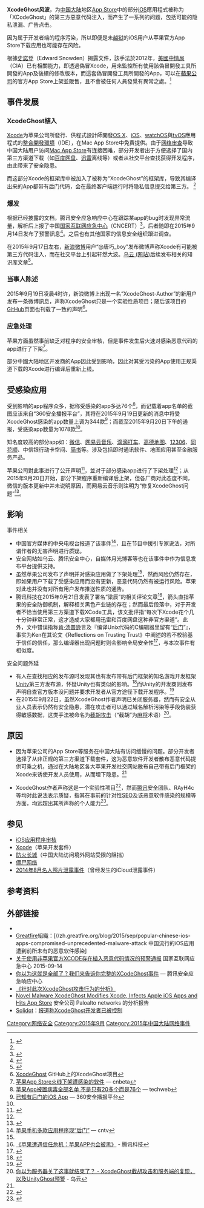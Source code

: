 {{NoteTA|G1=IT}}

'''XcodeGhost风波'''，为[[中国大陆|中国大陆]]地区[[App_Store_(iOS)|App Store]]中的部分[[iOS|iOS]]應用程式被称为「XCodeGhost」的第三方惡意代码注入，而产生了一系列的问题，包括可能的隐私泄漏、广告点击。

因为属于开发者端的程序污染，所以即便是未[[越獄_(iOS)|越狱]]的iOS用户从苹果官方App Store下载应用也可能存在风险。

根據[[史諾登|史諾登]]（Edward Snowden）揭露文件，該手法於2012年，[[美國|美國]][[中情局|中情局]]（CIA）已有相關能力，即透過偽冒Xcode，用來監控所有使用該偽冒開發工具所開發的App及後續的修改版本，而這套偽冒開發工具所開發的App，可以在[[蘋果公司|蘋果公司]]的官方App Store上架並販售，且不會被任何人員發覺有異常之處。<ref>{{cite web|url=https://www.ithome.com.tw/news/99234|title=XcodeGhost風暴事件大剖析|publisher=電週文化事業|date=2015-10-13|author=黃彥棻|access-date=2017-12-13|archive-date=2021-05-14|archive-url=https://web.archive.org/web/20210514122429/https://www.ithome.com.tw/news/99234}}</ref>

==事件发展==
===XcodeGhost植入===
[[Xcode|Xcode]]为苹果公司所發行、供程式設計師開發[[OS_X|OS X]]、[[iOS|iOS]]、[[watchOS|watchOS]]與[[tvOS|tvOS]]應用程式的[[整合開發環境|整合開發環境]]（IDE），在Mac App Store中免费提供。由于[[中华人民共和国网络审查|网络审查]]导致中国大陆用户访问[[Mac_App_Store|Mac App Store]]有连接困难，部分开发者出于方便选择了国内第三方渠道下载（如[[百度网盘|百度网盘]]、[[迅雷|迅雷]]离线等）或者从社交平台查找获得开发程序，由此带来了安全隐患。

而这部分Xcode的框架库中被加入了被称为“XcodeGhost”的框架库，导致其编译出来的App都带有后门代码，会在最终客户端运行时将隐私信息提交给第三方。<!-- ；同时安装这类受感染应用的设备具备可能的广告点击能力。 --><ref name="TencentWarning" />

===爆发===
根据已经披露的文档，腾讯安全应急响应中心在跟踪某app的bug时发现异常流量，解析后上报了中国[[国家互联网应急中心|国家互联网应急中心]]（CNCERT）<ref name="TencentWarning">{{cite web|url=https://security.tencent.com/index.php/blog/msg/96|title=你以为这就是全部了？我们来告诉你完整的XCodeGhost事件|website=腾讯安全应急响应中心|author=Gmxp|language=zh-hans|date=2015-09-19|access-date=2018-08-06|dead-url=no|archive-date=2018-08-06|archive-url=https://web.archive.org/web/20180806170550/https://security.tencent.com/index.php/blog/msg/96}}</ref>，后者随即在2015年9月14日发布了预警訊息<ref name="CNCERTWarning">{{cite web|url=http://www.cert.org.cn/publish/main/12/2015/20150914152821158428128/20150914152821158428128_.html|title=关于使用非苹果官方XCODE存在植入恶意代码情况的预警通报|website=国家互联网应急中心|date=2015-09-14|access-date=2018-07-06|language=zh-hans|dead-url=no|archive-date=2018-08-06|archive-url=https://web.archive.org/web/20180806170733/http://www.cert.org.cn/publish/main/12/2015/20150914152821158428128/20150914152821158428128_.html}}</ref>。之后也有其他国家的信息安全组织跟进调查。

在2015年9月17日左右，[[新浪微博|新浪微博]]用户“@唐巧_boy”发布微博声称Xcode有可能被第三方代码注入，而在社交平台上引起轩然大波。[[乌云_(网站)|乌云 (网站)]]后续发布相关的知识库文章<ref>{{cite web|url=http://drops.wooyun.org/news/8864|title=XCode编译器里有鬼 – XCodeGhost样本分析|website=乌云|language=zh-hans|date=2015-09-17|dead-url=yes|archive-date=2015-09-20|archive-url=https://web.archive.org/web/20150920191633/http://drops.wooyun.org/news/8864|accessdate=2015-09-20}}</ref>。

===当事人陈述===
2015年9月19日凌晨4时许，新浪微博上出现一名“XcodeGhost-Author”的新用户发布一条微博訊息，声称XcodeGhost只是一个实验性质项目；随后该项目的[[GitHub|GitHub]]页面也刊载了一致的声明<ref name="AuthorStatement">[https://github.com/XcodeGhostSource/XcodeGhost XcodeGhost] {{Wayback|url=https://github.com/XcodeGhostSource/XcodeGhost |date=20220516011420 }} GitHub上的XcodeGhost项目</ref>。

===应急处理===
苹果方面虽然事前缺乏对程序的安全审核，但是事件发生后火速对感染恶意代码的app进行了下架<ref name="offshelf">[http://www.cnbeta.com/articles/431557.htm 苹果App Store火线下架遭感染的软件] {{Wayback|url=http://www.cnbeta.com/articles/431557.htm |date=20160107131406 }} — cnbeta</ref>。

部分中國大陆地区开发商的App因此受到影响，因此对其受污染的App使用正规渠道下载的Xcode进行编译后重新上线。

==受感染应用==
受到影响的app程序众多，据称受感染的app多达76个<ref name="76app">[http://www.techweb.com.cn/internet/2015-09-20/2204531.shtml 苹果App被置病毒全部名单 不是只有20多个而是76个] {{Wayback|url=http://www.techweb.com.cn/internet/2015-09-20/2204531.shtml |date=20200808115541 }} — techweb</ref>，而记载着app名单的截图应该来自“360安全播报平台”，其将在2015年9月19日更新的消息中将受XcodeGhost感染的app数量上调为344款<ref name="backdoornum">[http://bobao.360.cn/news/detail/2088.html 已知有后门的iOS App] {{Wayback|url=http://bobao.360.cn/news/detail/2088.html |date=20150920222047 }} — 360安全播报平台</ref>；而截至2015年9月20日下午的通报，受感染app数量为1078款<ref name="backdoornum" />。

知名度较高的部分app如：[[微信|微信]]、[[网易云音乐|网易云音乐]]、[[滴滴打车|滴滴打车]]、[[高德地图|高德地图]]、[[12306|12306]]、[[同花顺|同花顺]]、中信银行动卡空间、[[简书|简书]]等。涉及包括即时通讯软件、地图应用甚至金融服务产品。

苹果公司對此事进行了公开声明<ref name="applenote">{{cite web|author1=Apple|title=有关 XcodeGhost 的问题和解答|url=//www.apple.com/cn/xcodeghost/|website=蘋果公司官方網站|accessdate=2015-09-27|language=zh-cn,en|dead-url=yes|archive-date=2015-09-27|archive-url=https://web.archive.org/web/20150927035443/https://www.apple.com/cn/xcodeghost/}}</ref>，並对于部分感染app进行了下架处理<ref name="offshelf" />；从2015年9月20日开始，部分下架程序重新编译后上架，但各厂商对此态度不同，微信的版本更新中并未说明原因，而网易云音乐则注明为“修复XcodeGhost问题”<ref>{{cite web|url=https://itunes.apple.com/cn/app/wang-yi-yun-yin-le-hao-kou/id590338362|title=网易云音乐|author=网易|date=2015-09-26|publisher=iTunes|language=zh-cn|accessdate=2015-09-26|dead-url=no|archive-date=2015-09-26|archive-url=https://web.archive.org/web/20150926113749/https://itunes.apple.com/cn/app/wang-yi-yun-yin-le-hao-kou/id590338362}}</ref>。

==影响==
;事件相关
*中国官方媒体的中央电视台报道了该事件<ref>[http://news.cntv.cn/2015/09/20/VIDE1442722138330797.shtml 苹果手机多款应用程序现“后门”] {{Wayback|url=http://news.cntv.cn/2015/09/20/VIDE1442722138330797.shtml |date=20220418020639 }} — cntv</ref>，且在节目中援引专家说法，对所谓作者的无害声明进行质疑。
*安全网站如乌云、腾讯安全中心，自媒体月光博客等也在该事件中作为信息发布平台提供支持。
*虽然苹果公司发布了声明并对感染应用做了下架处理<ref name="applenote" />，然而风险仍然存在，即如果用户下载了受感染应用而没有更新，恶意代码仍然有被运行风险。苹果对此也并没有对所有用户发布推送性质的通告。
*腾讯科技在2015年9月21日发表了署名“梁辰”的相关评论文章<ref name="liangchen">[http://tech.qq.com/a/20150921/010707.htm 《苹果遭遇信任危机：苹果APP也会被黑》] {{Wayback|url=http://tech.qq.com/a/20150921/010707.htm |date=20210711024457 }} - 腾讯科技</ref>，箭头直指苹果的安全防御机制，解释相关黑色产业链的存在；然而最后段落中，对于开发者不恰当使用第三方渠道下载XCode工具，该文批评指“每次下Xcode花个几十分钟非常正常，这才造成大家都用迅雷和百度网盘这种非官方渠道”。此外，文中错误指称[[肯·汤普逊|肯·汤普逊]]言及『编译Unix代码的C编辑器里留有“[[軟體後門|后门]]”』，事实为Ken在其论文《Reflections on Trusting Trust》中阐述的若不校验基于信任的信任，那么编译器出现问题时则会影响全局安全性<ref>{{Cite journal | last = Thompson | first = Ken | authorlink = Ken Thompson | date = August 1984 | title = Reflections on Trusting Trust | journal = Communications of the ACM | volume = 27 | issue = 8 | pages = 761–763 | doi = 10.1145/358198.358210 | url = http://cm.bell-labs.com/who/ken/trust.html | 12 =  | deadurl = yes | archiveurl = https://archive.is/20120525231611/http://cm.bell-labs.com/who/ken/trust.html | archivedate = 2012-05-25 | access-date = 2015-10-05 }}</ref>，与本次事件有相似度。

;安全问题外延
*有人在查找相应的发布源时发现其也有发布带有后门框架的知名游戏开发框架[[Unity_(游戏引擎)|Unity]]第三方发布源，怀疑Unity也有类似的影响。<ref>{{cite web|title=不止Xcode，网曝游戏开发工具Unity4.X被植入恶意代码 - XcodeGhost,Xcode,病毒 - IT之家|url=http://www.ithome.com/html/ios/177698.htm|access-date=2015-09-24|archive-date=2022-04-26|archive-url=https://web.archive.org/web/20220426063148/https://www.ithome.com/html/ios/177698.htm}}</ref>而Unity的开发商则发布声明自查官方版本没问题并要求开发者从官方途径下载开发程序。<ref>{{cite web|title=Unity和cocos 2d-x回应XcodeGhost污染_国内动态 - 07073产业频道|url=http://chanye.07073.com/guonei/1209514.html|access-date=2015-09-24|archive-date=2020-05-15|archive-url=https://web.archive.org/web/20200515134129/http://chanye.07073.com/guonei/1209514.html}}</ref>
*在2015年9月22日，虽然XcodeGhost作者声明已关闭服务器，然而有安全从业人员表示仍然有安全隐患，潜在攻击者可以通过域名解析污染等手段伪装获得敏感数据，这类手法被命名为[[MITM|截胡攻击]]（“截胡”为[[麻将|麻将]]术语）<ref>[http://drops.wooyun.org/papers/9024 你以为服务器关了这事就结束了？ - XcodeGhost截胡攻击和服务端的复现，以及UnityGhost预警] {{Wayback|url=http://drops.wooyun.org/papers/9024 |date=20201108090619 }} - 乌云</ref>。

==原因==
*因为苹果公司的App Store等服务在中国大陆有访问缓慢的问题。部分开发者选择了从非正规的第三方渠道下载套件，这为恶意软件开发者散布恶意代码提供可乘之机，通过在大陆地区各大苹果开发社交网站散布自己带有后门框架的Xcode来诱使开发人员使用，从而埋下隐患。<ref name="liangchen" />

*XcodeGhost作者声称这是一个实验性项目<ref>{{Cite web |url=https://github.com/XcodeGhostSource/XcodeGhost |title=XcodeGhost |access-date=2015-09-20 |archive-date=2022-05-16 |archive-url=https://web.archive.org/web/20220516011420/https://github.com/XcodeGhostSource/XcodeGhost }}</ref>，然而[[腾讯|腾讯]]安全团队、RAyH4c等均对此说法表示质疑，指其在事前的针对性[[SEO|SEO]]及该恶意软件感染的规模等方面，均远超出其所声称的个人能力<ref>{{cite web |author1=雪碧 |author2=明明知道 |title=迷雾重重：XcodeGhost究竟是恶意病毒还是“无害的实验”？ |url=https://www.freebuf.com/news/78862.html |website=Freebuf |accessdate=2020-07-05 |date=2015-09-19 |archive-date=2018-01-21 |archive-url=https://web.archive.org/web/20180121195336/http://www.freebuf.com/news/78862.html }}</ref>。

==参见==
*[[iOS应用程序审核|iOS应用程序审核]]
*[[Xcode|Xcode]]（苹果开发套件）
*[[防火长城|防火长城]]（中国大陆访问境外网站受限的阻挡）
*[[僵尸网络|僵尸网络]]
*[[2014年8月名人照片泄露事件|2014年8月名人照片泄露事件]]（曾经发生的iCloud泄露事件）

==参考资料==
{{reflist|2}}

==外部链接==
*{{GitHub|https://github.com/XcodeGhostSource/XcodeGhost|XcodeGhost頁面}}
*[[Greatfire|Greatfire]]組織：[//zh.greatfire.org/blog/2015/sep/popular-chinese-ios-apps-compromised-unprecedented-malware-attack 中国流行的iOS应用遭到前所未有的恶意软件感染]{{zh-hans}}
*[http://www.cert.org.cn/publish/main/12/2015/20150914152821158428128/20150914152821158428128_.html 关于使用非苹果官方XCODE存在植入恶意代码情况的预警通报] {{Wayback|url=http://www.cert.org.cn/publish/main/12/2015/20150914152821158428128/20150914152821158428128_.html |date=20180806170733 }} 国家互联网应急中心 2015-09-14
*[http://security.tencent.com/index.php/blog/msg/96 你以为这就是全部了？我们来告诉你完整的XCodeGhost事件] {{Wayback|url=http://security.tencent.com/index.php/blog/msg/96 |date=20210422133633 }} — 腾讯安全应急响应中心
*[http://www.jianshu.com/p/80c8f043e91f 《针对此次XcodeGhost攻击行为的分析》] {{Wayback|url=http://www.jianshu.com/p/80c8f043e91f |date=20210820021833 }}
*[http://researchcenter.paloaltonetworks.com/2015/09/novel-malware-xcodeghost-modifies-xcode-infects-apple-ios-apps-and-hits-app-store/ Novel Malware XcodeGhost Modifies Xcode, Infects Apple iOS Apps and Hits App Store] {{Wayback|url=http://researchcenter.paloaltonetworks.com/2015/09/novel-malware-xcodeghost-modifies-xcode-infects-apple-ios-apps-and-hits-app-store/ |date=20150925133836 }} 安全公司 Paloalto networks 的分析报告{{en}}
*[[Solidot|Solidot]]：[http://www.solidot.org/story?sid=45643 报道称XcodeGhost开发者已被控制] {{Wayback|url=http://www.solidot.org/story?sid=45643 |date=20220430011223 }}{{zh-cn}}

[[Category:网络安全|Category:网络安全]]
[[Category:2015年9月|Category:2015年9月]]
[[Category:2015年中国大陆网络事件|Category:2015年中国大陆网络事件]]